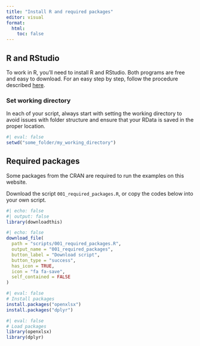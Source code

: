 ```yaml
---
title: "Install R and required packages"
editor: visual
format: 
  html: 
    toc: false
---
```


## R and RStudio

To work in R, you'll need to install R and RStudio. Both programs are free and easy to download. For an easy step by step, follow the procedure described [here](https://rstudio-education.github.io/hopr/starting.html#using-r).

::: callout-tip
### Set working directory

In each of your script, always start with setting the working directory to avoid issues with folder structure and ensure that your RData is saved in the proper location.

```r
#| eval: false
setwd("some_folder/my_working_directory")
```
:::

## Required packages

Some packages from the CRAN are required to run the examples on this website.

Download the script `001_required_packages.R`, or copy the codes below into your own script.

```r
#| echo: false
#| output: false
library(downloadthis)
```

```r
#| echo: false
download_file(
  path = "scripts/001_required_packages.R",
  output_name = "001_required_packages",
  button_label = "Download script",
  button_type = "success",
  has_icon = TRUE,
  icon = "fa fa-save",
  self_contained = FALSE
)
```

```r
#| eval: false
# Install packages
install.packages("openxlsx")
install.packages("dplyr")
```

```r
#| eval: false
# Load packages
library(openxlsx)
library(dplyr)
```
